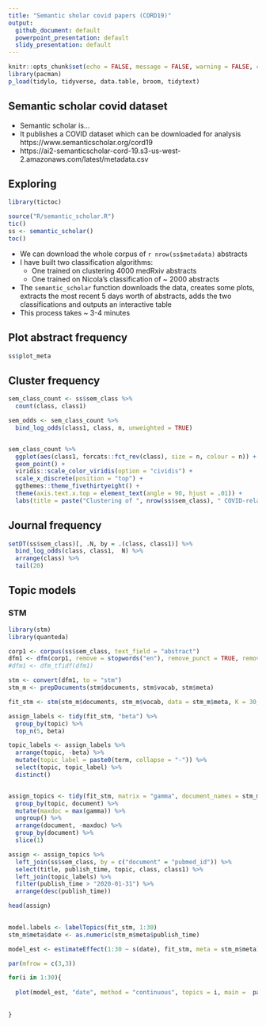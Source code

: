 ```yaml
---
title: "Semantic sholar covid papers (CORD19)"
output:
  github_document: default
  powerpoint_presentation: default
  slidy_presentation: default
---
```


```r

knitr::opts_chunk$set(echo = FALSE, message = FALSE, warning = FALSE, cache = TRUE)
library(pacman)
p_load(tidylo, tidyverse, data.table, broom, tidytext)

```


## Semantic scholar covid dataset

* Semantic scholar is...
* It publishes a COVID dataset which can be downloaded for analysis https://www.semanticscholar.org/cord19
* https://ai2-semanticscholar-cord-19.s3-us-west-2.amazonaws.com/latest/metadata.csv


## Exploring


```r

library(tictoc)

source("R/semantic_scholar.R")
tic()
ss <- semantic_scholar()
toc()

```

* We can download the whole corpus of `r nrow(ss$metadata)` abstracts
* I have built two classification algorithms:
    + One trained on clustering 4000 medRxiv abstracts
    + One trained on Nicola's classification of  ~ 2000 abstracts
* The `semantic_scholar` function downloads the data, creates some plots, extracts the most recent 5 days worth of abstracts, adds the two classifications and outputs an interactive table
* This process takes ~ 3-4 minutes

## Plot abstract frequency

```r

ss$plot_meta

```


## Cluster frequency

```r

sem_class_count <- ss$sem_class %>%
  count(class, class1)

sem_odds <- sem_class_count %>%
  bind_log_odds(class1, class, n, unweighted = TRUE)


sem_class_count %>%
  ggplot(aes(class1, forcats::fct_rev(class), size = n, colour = n)) +
  geom_point() +
  viridis::scale_color_viridis(option = "cividis") +
  scale_x_discrete(position = "top") +
  ggthemes::theme_fivethirtyeight() +
  theme(axis.text.x.top = element_text(angle = 90, hjust = .01)) +
  labs(title = paste("Clustering of ", nrow(ss$sem_class), " COVID-related \nabstracts since 1st Jan 2020"))

```





## Journal frequency


```r

setDT(ss$sem_class)[, .N, by = .(class, class1)] %>%
  bind_log_odds(class, class1,  N) %>%
  arrange(class) %>%
  tail(20)


```

## Topic models

### STM

```r

library(stm)
library(quanteda)

corp1 <- corpus(ss$sem_class, text_field = "abstract")
dfm1 <- dfm(corp1, remove = stopwords("en"), remove_punct = TRUE, remove_numbers = TRUE, stem = TRUE, remove_symbols = TRUE, ngrams = 1:2)
#dfm1 <- dfm_tfidf(dfm1)

stm <- convert(dfm1, to = "stm")
stm_m <- prepDocuments(stm$documents, stm$vocab, stm$meta)

```

```r

fit_stm <- stm(stm_m$documents, stm_m$vocab, data = stm_m$meta, K = 30, init.type = "Spectral")

assign_labels <- tidy(fit_stm, "beta") %>%
  group_by(topic) %>%
  top_n(5, beta)

topic_labels <- assign_labels %>%
  arrange(topic, -beta) %>%
  mutate(topic_label = paste0(term, collapse = "-")) %>%
  select(topic, topic_label) %>%
  distinct()


assign_topics <- tidy(fit_stm, matrix = "gamma", document_names = stm_m$meta$pubmed_id) %>%
  group_by(topic, document) %>%
  mutate(maxdoc = max(gamma)) %>%
  ungroup() %>%
  arrange(document, -maxdoc) %>%
  group_by(document) %>%
  slice(1)

assign <- assign_topics %>%
  left_join(ss$sem_class, by = c("document" = "pubmed_id")) %>%
  select(title, publish_time, topic, class, class1) %>%
  left_join(topic_labels) %>%
  filter(publish_time > "2020-01-31") %>%
  arrange(desc(publish_time))

head(assign)
  

```

```r

model.labels <- labelTopics(fit_stm, 1:30)
stm_m$meta$date <- as.numeric(stm_m$meta$publish_time)

model_est <- estimateEffect(1:30 ~ s(date), fit_stm, meta = stm_m$meta)

par(mfrow = c(3,3))

for(i in 1:30){
  
  plot(model_est, "date", method = "continuous", topics = i, main =  paste0(model.labels$prob[i, 1:3], collapse = ", "), printLegend = F)
  
  
}


```

```r

```

